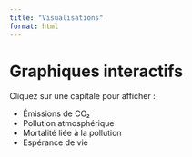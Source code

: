 ```yaml
---
title: "Visualisations"
format: html
---
```


# Graphiques interactifs

Cliquez sur une capitale pour afficher :

- Émissions de CO₂
- Pollution atmosphérique
- Mortalité liée à la pollution
- Espérance de vie